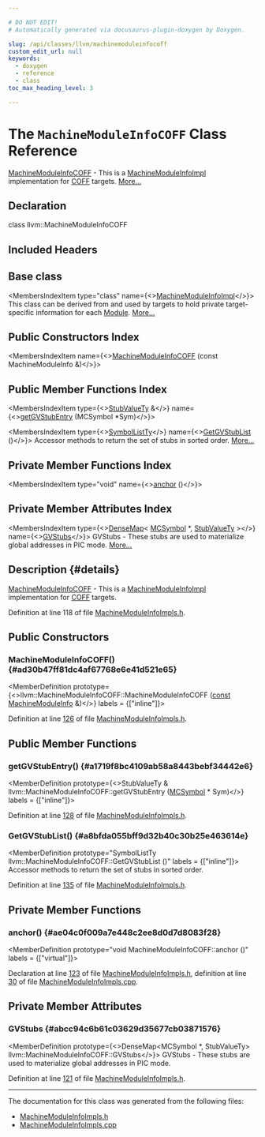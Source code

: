 ```yaml
---

# DO NOT EDIT!
# Automatically generated via docusaurus-plugin-doxygen by Doxygen.

slug: /api/classes/llvm/machinemoduleinfocoff
custom_edit_url: null
keywords:
  - doxygen
  - reference
  - class
toc_max_heading_level: 3

---
```





# The `MachineModuleInfoCOFF` Class Reference

<DoxygenPage pluginConfig={pluginConfig}>

<a href="/docs/api/classes/llvm/machinemoduleinfocoff">MachineModuleInfoCOFF</a> - This is a <a href="/docs/api/classes/llvm/machinemoduleinfoimpl">MachineModuleInfoImpl</a> implementation for <a href="/docs/api/namespaces/llvm/coff">COFF</a> targets. <a href="#details">More...</a>

## Declaration

<CodeBlock>class llvm::MachineModuleInfoCOFF</CodeBlock>

## Included Headers

<IncludesList>
<IncludesListItem
  filePath="llvm/CodeGen/MachineModuleInfoImpls.h"
  permalink="/docs/api/files/include/include/llvm/include/llvm/codegen/machinemoduleinfoimpls-h"
  isLocal="true" />
</IncludesList>

## Base class

<MembersIndex>

<MembersIndexItem
  type="class"
  name={<><a href="/docs/api/classes/llvm/machinemoduleinfoimpl">MachineModuleInfoImpl</a></>}>
This class can be derived from and used by targets to hold private target-specific information for each <a href="/docs/api/classes/llvm/module">Module</a>. <a href="/docs/api/classes/llvm/machinemoduleinfoimpl/#details">More...</a>
</MembersIndexItem>

</MembersIndex>

## Public Constructors Index

<MembersIndex>

<MembersIndexItem
  name={<><a href="#ad30b47ff81dc4af67768e6e41d521e65">MachineModuleInfoCOFF</a> (const MachineModuleInfo &amp;)</>}>
</MembersIndexItem>

</MembersIndex>

## Public Member Functions Index

<MembersIndex>

<MembersIndexItem
  type={<><a href="/docs/api/classes/llvm/machinemoduleinfoimpl/#a8b4a95f263fae5742d9d583d944d7fd4">StubValueTy</a> &amp;</>}
  name={<><a href="#a1719f8bc4109ab58a8443bebf34442e6">getGVStubEntry</a> (MCSymbol &#42;Sym)</>}>
</MembersIndexItem>

<MembersIndexItem
  type={<><a href="/docs/api/classes/llvm/machinemoduleinfoimpl/#a57e28184abc0ddb8e29f94af5f8c2e4a">SymbolListTy</a></>}
  name={<><a href="#a8bfda055bff9d32b40c30b25e463614e">GetGVStubList</a> ()</>}>
Accessor methods to return the set of stubs in sorted order. <a href="#a8bfda055bff9d32b40c30b25e463614e">More...</a>
</MembersIndexItem>

</MembersIndex>

## Private Member Functions Index

<MembersIndex>

<MembersIndexItem
  type="void"
  name={<><a href="#ae04c0f009a7e448c2ee8d0d7d8083f28">anchor</a> ()</>}>
</MembersIndexItem>

</MembersIndex>

## Private Member Attributes Index

<MembersIndex>

<MembersIndexItem
  type={<><a href="/docs/api/classes/llvm/densemap">DenseMap</a>&lt; <a href="/docs/api/classes/llvm/mcsymbol">MCSymbol</a> &#42;, <a href="/docs/api/classes/llvm/machinemoduleinfoimpl/#a8b4a95f263fae5742d9d583d944d7fd4">StubValueTy</a> &gt;</>}
  name={<><a href="#abcc94c6b61c03629d35677cb03871576">GVStubs</a></>}>
GVStubs - These stubs are used to materialize global addresses in PIC mode. <a href="#abcc94c6b61c03629d35677cb03871576">More...</a>
</MembersIndexItem>

</MembersIndex>

## Description {#details}

<a href="/docs/api/classes/llvm/machinemoduleinfocoff">MachineModuleInfoCOFF</a> - This is a <a href="/docs/api/classes/llvm/machinemoduleinfoimpl">MachineModuleInfoImpl</a> implementation for <a href="/docs/api/namespaces/llvm/coff">COFF</a> targets.

Definition at line 118 of file <a href="/docs/api/files/include/include/llvm/include/llvm/codegen/machinemoduleinfoimpls-h">MachineModuleInfoImpls.h</a>.

<SectionDefinition>

## Public Constructors

### MachineModuleInfoCOFF() {#ad30b47ff81dc4af67768e6e41d521e65}

<MemberDefinition
  prototype={<>llvm::MachineModuleInfoCOFF::MachineModuleInfoCOFF (<a href="/docs/api/files/lib/lib/target/lib/target/aarch64/aarch64promoteconstant-cpp/#a90f8350fecae261c25be85d38b451bff">const</a> <a href="/docs/api/classes/llvm/machinemoduleinfo">MachineModuleInfo</a> &amp;)</>}
  labels = {["inline"]}>

Definition at line <a href="/docs/api/files/include/include/llvm/include/llvm/codegen/machinemoduleinfoimpls-h/#l00126">126</a> of file <a href="/docs/api/files/include/include/llvm/include/llvm/codegen/machinemoduleinfoimpls-h">MachineModuleInfoImpls.h</a>.
</MemberDefinition>

</SectionDefinition>

<SectionDefinition>

## Public Member Functions

### getGVStubEntry() {#a1719f8bc4109ab58a8443bebf34442e6}

<MemberDefinition
  prototype={<>StubValueTy &amp; llvm::MachineModuleInfoCOFF::getGVStubEntry (<a href="/docs/api/classes/llvm/mcsymbol">MCSymbol</a> &#42; Sym)</>}
  labels = {["inline"]}>

Definition at line <a href="/docs/api/files/include/include/llvm/include/llvm/codegen/machinemoduleinfoimpls-h/#l00128">128</a> of file <a href="/docs/api/files/include/include/llvm/include/llvm/codegen/machinemoduleinfoimpls-h">MachineModuleInfoImpls.h</a>.
</MemberDefinition>

### GetGVStubList() {#a8bfda055bff9d32b40c30b25e463614e}

<MemberDefinition
  prototype="SymbolListTy llvm::MachineModuleInfoCOFF::GetGVStubList ()"
  labels = {["inline"]}>
Accessor methods to return the set of stubs in sorted order.

Definition at line <a href="/docs/api/files/include/include/llvm/include/llvm/codegen/machinemoduleinfoimpls-h/#l00135">135</a> of file <a href="/docs/api/files/include/include/llvm/include/llvm/codegen/machinemoduleinfoimpls-h">MachineModuleInfoImpls.h</a>.
</MemberDefinition>

</SectionDefinition>

<SectionDefinition>

## Private Member Functions

### anchor() {#ae04c0f009a7e448c2ee8d0d7d8083f28}

<MemberDefinition
  prototype="void MachineModuleInfoCOFF::anchor ()"
  labels = {["virtual"]}>

Declaration at line <a href="/docs/api/files/include/include/llvm/include/llvm/codegen/machinemoduleinfoimpls-h/#l00123">123</a> of file <a href="/docs/api/files/include/include/llvm/include/llvm/codegen/machinemoduleinfoimpls-h">MachineModuleInfoImpls.h</a>, definition at line <a href="/docs/api/files/lib/lib/codegen/machinemoduleinfoimpls-cpp/#l00030">30</a> of file <a href="/docs/api/files/lib/lib/codegen/machinemoduleinfoimpls-cpp">MachineModuleInfoImpls.cpp</a>.
</MemberDefinition>

</SectionDefinition>

<SectionDefinition>

## Private Member Attributes

### GVStubs {#abcc94c6b61c03629d35677cb03871576}

<MemberDefinition
  prototype={<>DenseMap&lt;MCSymbol &#42;, StubValueTy&gt; llvm::MachineModuleInfoCOFF::GVStubs</>}>
GVStubs - These stubs are used to materialize global addresses in PIC mode.

Definition at line <a href="/docs/api/files/include/include/llvm/include/llvm/codegen/machinemoduleinfoimpls-h/#l00121">121</a> of file <a href="/docs/api/files/include/include/llvm/include/llvm/codegen/machinemoduleinfoimpls-h">MachineModuleInfoImpls.h</a>.
</MemberDefinition>

</SectionDefinition>

<hr/>

The documentation for this class was generated from the following files:

<ul>
<li><a href="/docs/api/files/include/include/llvm/include/llvm/codegen/machinemoduleinfoimpls-h">MachineModuleInfoImpls.h</a></li>
<li><a href="/docs/api/files/lib/lib/codegen/machinemoduleinfoimpls-cpp">MachineModuleInfoImpls.cpp</a></li>
</ul>

</DoxygenPage>

